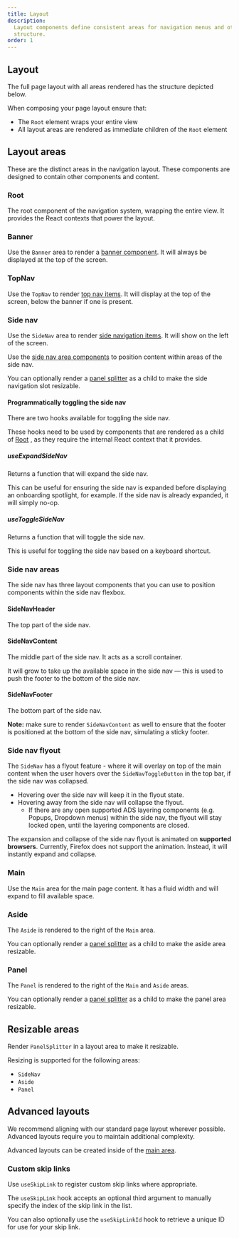 ```yaml
---
title: Layout
description:
  Layout components define consistent areas for navigation menus and other elements in the page
  structure.
order: 1
---
```





## Layout

The full page layout with all areas rendered has the structure depicted below.

<PageLayoutDiagram />

When composing your page layout ensure that:

- The `Root` element wraps your entire view
- All layout areas are rendered as immediate children of the `Root` element

## Layout areas

These are the distinct areas in the navigation layout. These components are designed to contain
other components and content.

### Root

The root component of the navigation system, wrapping the entire view. It provides the React
contexts that power the layout.

### Banner

Use the `Banner` area to render a [banner component](/components/banner). It will always be
displayed at the top of the screen.

<Example Component={BannerLayoutExample} appearance="source-only" />

### TopNav

Use the `TopNav` to render [top nav items](/components/navigation-system/top-nav-items). It will
display at the top of the screen, below the banner if one is present.

<Example Component={TopNavLayoutExample} appearance="source-only" />

### Side nav

Use the `SideNav` area to render
[side navigation items](/components/navigation-system/side-navigation). It will show on the left of
the screen.

Use the [side nav area components](#side-nav-areas) to position content within areas of the side
nav.

You can optionally render a [panel splitter](#panel-splitter) as a child to make the side navigation
slot resizable.

<Example Component={SideNavLayoutExample} appearance="source-only" />

#### Programmatically toggling the side nav

There are two hooks available for toggling the side nav.

<SectionMessage title="Usage">
	These hooks need to be used by components that are rendered as a child of <a href="#root">Root</a>
	, as they require the internal React context that it provides.
</SectionMessage>

##### useExpandSideNav

Returns a function that will expand the side nav.

This can be useful for ensuring the side nav is expanded before displaying an onboarding spotlight,
for example. If the side nav is already expanded, it will simply no-op.

<Example Component={ExpandSideNavButtonExample} appearance="source-only" />

##### useToggleSideNav

Returns a function that will toggle the side nav.

This is useful for toggling the side nav based on a keyboard shortcut.

<Example Component={ToggleSideNavKeyboardShortcutExample} appearance="source-only" />

### Side nav areas

The side nav has three layout components that you can use to position components within the side nav
flexbox.

<Example Component={SideNavSlotsExample} appearance="source-only" />

#### SideNavHeader

The top part of the side nav.

#### SideNavContent

The middle part of the side nav. It acts as a scroll container.

It will grow to take up the available space in the side nav — this is used to push the footer to the
bottom of the side nav.

#### SideNavFooter

The bottom part of the side nav.

**Note:** make sure to render `SideNavContent` as well to ensure that the footer is positioned at
the bottom of the side nav, simulating a sticky footer.

### Side nav flyout

The `SideNav` has a flyout feature - where it will overlay on top of the main content when the user
hovers over the `SideNavToggleButton` in the top bar, if the side nav was collapsed.

- Hovering over the side nav will keep it in the flyout state.
- Hovering away from the side nav will collapse the flyout.
  - If there are any open supported ADS layering components (e.g. Popups, Dropdown menus) within the
    side nav, the flyout will stay locked open, until the layering components are closed.

The expansion and collapse of the side nav flyout is animated on **supported browsers**. Currently,
Firefox does not support the animation. Instead, it will instantly expand and collapse.

### Main

Use the `Main` area for the main page content. It has a fluid width and will expand to fill
available space.

<Example Component={MainLayoutExample} appearance="source-only" />

### Aside

The `Aside` is rendered to the right of the `Main` area.

You can optionally render a [panel splitter](#panel-splitter) as a child to make the aside area
resizable.

<Example Component={AsideLayoutExample} appearance="source-only" />

### Panel

The `Panel` is rendered to the right of the `Main` and `Aside` areas.

You can optionally render a [panel splitter](#panel-splitter) as a child to make the panel area
resizable.

<Example Component={PanelLayoutExample} appearance="source-only" />

## Resizable areas

Render `PanelSplitter` in a layout area to make it resizable.

Resizing is supported for the following areas:

- `SideNav`
- `Aside`
- `Panel`

<Example Component={PanelSplitterLayoutExample} appearance="source-only" />

## Advanced layouts

<SectionMessage appearance="warning" title="Use with caution">
	We recommend aligning with our standard page layout wherever possible. Advanced layouts require
	you to maintain additional complexity.
</SectionMessage>

Advanced layouts can be created inside of the [main area](#main).

<Example Component={AdvancedLayoutExample} />

### Custom skip links

Use `useSkipLink` to register custom skip links where appropriate.

The `useSkipLink` hook accepts an optional third argument to manually specify the index of the skip
link in the list.

You can also optionally use the `useSkipLinkId` hook to retrieve a unique ID for use for your skip
link.

<Example Component={CustomSkipLinkExample} appearance="source-only" />
